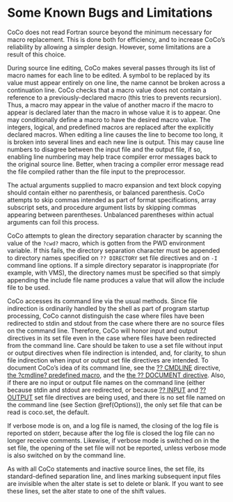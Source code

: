 # Some Known Bugs and Limitations

CoCo does not read Fortran source beyond the minimum necessary for
macro replacement. This is done both for efficiency, and to increase
CoCo's reliability by allowing a simpler design. However, some
limitations are a result of this choice.

During source line editing, CoCo makes several passes through its list
of macro names for each line to be edited. A symbol to be replaced by
its value must appear entirely on one line, the name cannot be broken
across a continuation line. CoCo checks that a macro value does not
contain a reference to a previously-declared macro (this tries to
prevents recursion). Thus, a macro may appear in the value of another
macro if the macro to appear is declared later than the macro in whose
value it is to appear. One may conditionally define a macro to have
the desired macro value. The integers, logical, and predefined macros
are replaced after the explicitly declared macros. When editing a line
causes the line to become too long, it is broken into several lines
and each new line is output. This may cause line numbers to disagree
between the input file and the output file, if so, enabling line
numbering may help trace compiler error messages back to the original
source line. Better, when tracing a compiler error message read the
file compiled rather than the file input to the preprocessor.

The actual arguments supplied to macro expansion and text block
copying should contain either no parenthesis, or balanced
parenthesis. CoCo attempts to skip commas intended as part of format
specifications, array subscript sets, and procedure argument lists by
skipping commas appearing between parentheses. Unbalanced parentheses
within actual arguments can foil this process.

CoCo attempts to glean the directory separation character by scanning
the value of the `?cwd?` macro, which is gotten from the PWD environment
variable. If this fails, the directory separation character must be
appended to directory names specified on `?? DIRECTORY` set file
directives and on `-I` command line options. If a simple directory
separator is inappropriate (for example, with VMS), the directory
names must be specified so that simply appending the include file name
produces a value that will allow the include file to be used.

CoCo accesses its command line via the usual methods. Since file
indirection is ordinarily handled by the shell as part of program
startup processing, CoCo cannot distinguish the case where files have
been redirected to stdin and stdout from the case where there are no
source files on the command line. Therefore, CoCo will honor input and
output directives in its set file even in the case where files have
been redirected from the command line. Care should be taken to use a
set file without input or output directives when file indirection is
intended, and, for clarity, to shun file indirection when input or
output set file directives are intended. To document CoCo's idea of
its command line, see the [?? CMDLINE](#dir-cmdline)
directive, [the ?cmdline? predefined macro](#tab-macros),
and the [the ?? DOCUMENT directive](#dir-document).
Also, if there are no input or
output file names on the command line (either because stdin and stdout
are redirected, or because [?? INPUT](#dir-set-input)
and [?? OUTPUT](#dir-set-output) set file directives
are being used, and there is no set file named on the command line
(see Section \@ref(Options)),
the only set file that can be read is coco.set, the default.

If verbose mode is on, and a log file is named, the closing of the log
file is reported on stderr, because after the log file is closed the
log file can no longer receive comments. Likewise, if verbose mode is
switched on in the set file, the opening of the set file will not be
reported, unless verbose mode is also switched on by the command line.

As with all CoCo statements and inactive source lines, the set file,
its standard-defined separation line, and lines marking subsequent
input files are invisible when the alter state is set to delete or
blank. If you want to see these lines, set the alter state to one of
the shift values.
